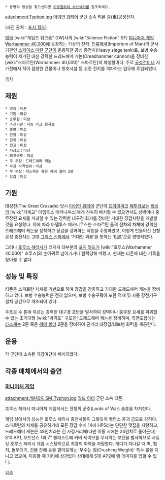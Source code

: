  * 동명의 행성을 찾으신다면 [[아우렐리아 서브섹터]]를 참조하세요.

{{{+1 '''Typhon Heavy Siege Tank'''}}}

attachment:Typhon.jpg
[[아이언 워리어]] 군단 소속 티폰 중(重)공성전차.


(사진 출처：[http://www.forgeworld.co.uk 포지 월드])

[[영국]] [wiki:"게임즈 워크숍" GW]사의 [wiki:"Science Fiction" SF] [[미니어처 게임]] [[Warhammer 40,000]]에 등장하는 가상의 전차. [[인류제국]](Imperium of Man)의 군사기관인 [[스페이스 마린 군단]]이 운용하던 공성 중전차(Heavy siege tank)로, 보병 수송 능력이 제거된 대신 강력한 드레드해머 캐논(Dreadhammer cannon)을 장비한 [wiki:"스파르탄(Warhammer 40,000)" 스파르탄]의 파생형이다. 주로 [[공성전]]이나 시가전에서 적이 점령한 건물이나 방호시설 등 고정 진지를 격파하는 임무에 투입되었다.


[[목차]]

== 제원 ==
 * 명칭：티폰
 * 기원：화성
 * 승무원：미상
 * 추진기관：자동 아크 원자로
 * 중량：미상
 * 전장：미상
 * 전폭：미상
 * 전고：미상
 * 지상고：미상
 * 최고속도：미상
 * 주 무장：드레드해머 캐논
 * 무장 사격범위：미상
 * 부 무장：라스캐논 혹은 헤비 볼터 2문
 * 장갑：미상

== 기원 ==
대성전(The Great Crusade) 당시 [[아이언 워리어]] 군단의 [[프라이마크]] [[페투라보]]는 [[화성]]의 [wiki:"기계교" 아뎁투스 메카니쿠스]에게 신속히 배치할 수 있으면서도 성벽이나 중무장된 요새를 파괴할 수 있는 강력한 대구경 화기를 장비한 거대한 장갑차량을 개발할 것을 요청했다. 이에 따라 아뎁투스 메카니쿠스는 스파르탄 돌격 전차의 차체에 강력한 드레드해머 캐논을 장착하고 장갑을 강화하는 작업을 수행하였고, 이렇게 만들어진 신형 공성 중전차는 고대 [[그리스 신화]]에서 '거대한 괴물'을 뜻하는 '[[티폰]]'으로 명명되었다.

그러나 [[호루스 헤러시]]가 터지자 대부분의 [[포지 월드]]가 [wiki:"호루스(Warhammer 40,000)" 호루스]의 손아귀로 넘어가거나 함락당해 버렸고, 현재는 티폰에 대한 기록을 찾아볼 수 없다.

== 성능 및 특징 ==
티폰은 스파르탄 차체를 기반으로 하여 장갑을 강화하고 거대한 드레드해머 캐논을 장비하고 있다. 보병 수송능력은 전혀 없으며, 보병 수송구획이 포탄 적재 및 자동 장전기구 설치 공간으로 개조되어 있다.

주포로 수 톤에 이르는 강력한 대구경 포탄을 발사하여 성벽이나 중무장 요새를 파괴할 수 있는 초거대형 [wiki:"박격포" 구포]인  드레드해머 캐논을 장비하며, 측면포탑에는 [[라스캐논]] 2문 혹은 [[헤비 볼터]] 2문을 장비하여 근거리 대장갑/대보병 화력을 제공한다.

== 운용 ==
각 군단에 소속된 기갑여단에 배치되었다.

== 각종 매체에서의 출연 ==
=== [[미니어처 게임]] ===
attachment:/W40K_SM_Typhon.jpg
[[월드 이터]] 군단 소속 티폰.

호루스 헤러시 미니어처 게임에서는  전쟁의 군주(Lords of War) 슬롯을 차지한다.

게임 상에서의 성능은 호루스 헤러시 중전차들이 그렇듯이 밸런스 붕괴 급으로 강하다. 스파르탄의 차체를 공유하기에 모든 장갑 수치 14에 HP5라는 단단한 맷집을 자랑하고, 드레드해머 캐논은 48인치라는 긴 사정거리에(다만 이동 시에는 24인치로 줄어든다) S10 AP1, 오드넌스 1과 7" 블라스트에 커버 세이브를 무시하는 포탄을 발사하므로 사실상 호루스 헤러시 게임 시스템적으로 최강의 화력을 자랑한다. 게다가 지나갈 때 벽, 험지, 돌무더기, 건물 잔해 등을 깔아뭉개는 '부수는 힘(Crushing Weight)' 특수 룰을 지니고 있으며, 이동할 때 거리에 상관없이 상대에게 S10 AP2에 램 데미지를 입힐 수 있다.

[[각주]]
